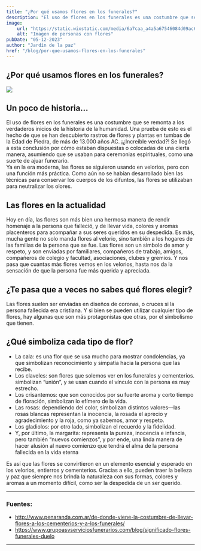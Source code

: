 ```yaml
---
title: "¿Por qué usamos flores en los funerales?"
description: "El uso de flores en los funerales es una costumbre que se remonta a los verdaderos inicios de la historia de la humanidad. Una prueba de esto es el hecho de que se han descubierto rastros de flores y plantas en tumbas de la Edad de Piedra, de más de 13.000 años AC. ¡¿Increíble verdad?!"
image: 
    url: "https://static.wixstatic.com/media/6a7caa_a4a5a67546084d09ac6cdd615a23de38~mv2.jpg/v1/fill/w_681,h_512,fp_0.50_0.50,q_90,enc_auto/6a7caa_a4a5a67546084d09ac6cdd615a23de38~mv2.jpg"
    alt: "Imagen de personas con flores"
pubDate: "05-12-2023"
author: "Jardín de la paz"
href: "/blog/por-que-usamos-flores-en-los-funerales"
---
```


<BlogLayout title={frontmatter.title}>
    <section class="w-[70%] min-w-[70%] md:w-[90%] mx-auto mt-10 space-y-7">
        <h1 class="text-4xl font-semibold">¿Por qué usamos flores en los funerales?</h1>
        <img src="https://static.wixstatic.com/media/6a7caa_a4a5a67546084d09ac6cdd615a23de38~mv2.jpg/v1/fill/w_681,h_512,fp_0.50_0.50,q_90,enc_auto/6a7caa_a4a5a67546084d09ac6cdd615a23de38~mv2.jpg" class="w-full object-cover h-[400px] rounded-lg" />
        <h2 class="text-2xl font-semibold">Un poco de historia…</h2>
        <p>El uso de flores en los funerales es una costumbre que se remonta a los verdaderos inicios de la historia de la humanidad. Una prueba de esto es el hecho de que se han descubierto rastros de flores y plantas en tumbas de la Edad de Piedra, de más de 13.000 años AC. ¡¿Increíble verdad?! Se llegó a esta conclusión por cómo estaban dispuestas o colocadas de una cierta manera, asumiendo que se usaban para ceremonias espirituales, como una suerte de ajuar funerario. <br/>
        Ya en la era moderna, las flores se siguieron usando en velorios, pero con una función más práctica. Como aún no se habían desarrollado bien las técnicas para conservar los cuerpos de los difuntos, las flores se utilizaban para neutralizar los olores.</p>
        <h2 class="text-2xl font-semibold">Las flores en la actualidad</h2>
        <p>Hoy en día, las flores son más bien una hermosa manera de rendir homenaje a la persona que falleció, y de llevar vida, colores y aromas placenteros para acompañar a sus seres queridos en su despedida. Es más, mucha gente no solo manda flores al velorio, sino también a los hogares de las familias de la persona que se fue. Las flores son un símbolo de amor y respeto, y son enviadas por familiares, compañeros de trabajo, amigos, compañeros de colegio y facultad, asociaciones, clubes y gremios. Y nos pasa que cuantas más flores vemos en los velorios, hasta nos da la sensación de que la persona fue más querida y apreciada. </p>
        <h2 class="text-2xl font-semibold">¿Te pasa que a veces no sabes qué flores elegir?</h2>
        <p>Las flores suelen ser enviadas en diseños de coronas, o cruces si la persona fallecida era cristiana. Y si bien se pueden utilizar cualquier tipo de flores, hay algunas que son más protagonistas que otras, por el simbolismo que tienen. </p>
        <h2 class="text-2xl font-semibold">¿Qué simboliza cada tipo de flor?</h2>
        <ul class="list-disc px-14">
            <li>La cala: es una flor que se usa mucho para mostrar condolencias, ya que simbolizan reconocimiento y simpatía hacia la persona que las recibe. </li>
            <li>Los claveles: son flores que solemos ver en los funerales y cementerios.  simbolizan “unión”, y se usan cuando el vínculo con la persona es muy estrecho. </li>
            <li>Los crisantemos: que son conocidos por su fuerte aroma y corto tiempo de floración, simbolizan lo efímero de la vida. </li>
            <li>Las rosas: dependiendo del color, simbolizan distintos valores—las rosas blancas representan la inocencia, la rosada el aprecio y agradecimiento y la roja, como ya sabemos, amor y respeto.</li>
            <li>Los gladiolos: por otro lado,  simbolizan el recuerdo y la fidelidad. </li>
            <li>Y, por último, la margarita: representa la pureza, inocencia e infancia, pero también “nuevos comienzos”, y por ende, una linda manera de hacer alusión al nuevo comienzo que tendrá el alma de la persona fallecida en la vida eterna</li>
        </ul>
        <p>Es así que las flores se convirtieron en un elemento esencial y esperado en los velorios, entierros y cementerios. Gracias a ello, pueden traer la belleza y paz que siempre nos brinda la naturaleza con sus formas, colores y aromas a un momento difícil, como ser la despedida de un ser querido. </p>
        <hr/>
        <h3 class="text-lg font-semibold">Fuentes: </h3>
        <ul class="text-green-500">
            <li>
                <a href="http://www.penaranda.com.ar/de-donde-viene-la-costumbre-de-llevar-flores-a-los-cementerios-y-a-los-funerales/">http://www.penaranda.com.ar/de-donde-viene-la-costumbre-de-llevar-flores-a-los-cementerios-y-a-los-funerales/</a>
            </li>
            <li>
                <a href="https://www.grupoasvserviciosfunerarios.com/blog/significado-flores-funerales-duelo">https://www.grupoasvserviciosfunerarios.com/blog/significado-flores-funerales-duelo</a>
            </li>
        </ul>
        <hr/>
    </section>
</BlogLayout>